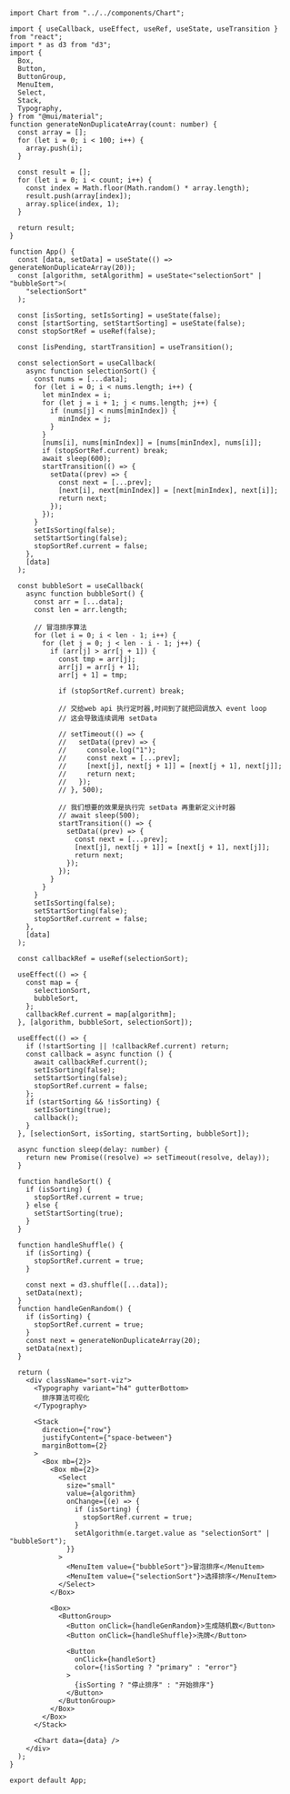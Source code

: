 ```tsx
import Chart from "../../components/Chart";

import { useCallback, useEffect, useRef, useState, useTransition } from "react";
import * as d3 from "d3";
import {
  Box,
  Button,
  ButtonGroup,
  MenuItem,
  Select,
  Stack,
  Typography,
} from "@mui/material";
function generateNonDuplicateArray(count: number) {
  const array = [];
  for (let i = 0; i < 100; i++) {
    array.push(i);
  }

  const result = [];
  for (let i = 0; i < count; i++) {
    const index = Math.floor(Math.random() * array.length);
    result.push(array[index]);
    array.splice(index, 1);
  }

  return result;
}

function App() {
  const [data, setData] = useState(() => generateNonDuplicateArray(20));
  const [algorithm, setAlgorithm] = useState<"selectionSort" | "bubbleSort">(
    "selectionSort"
  );

  const [isSorting, setIsSorting] = useState(false);
  const [startSorting, setStartSorting] = useState(false);
  const stopSortRef = useRef(false);

  const [isPending, startTransition] = useTransition();

  const selectionSort = useCallback(
    async function selectionSort() {
      const nums = [...data];
      for (let i = 0; i < nums.length; i++) {
        let minIndex = i;
        for (let j = i + 1; j < nums.length; j++) {
          if (nums[j] < nums[minIndex]) {
            minIndex = j;
          }
        }
        [nums[i], nums[minIndex]] = [nums[minIndex], nums[i]];
        if (stopSortRef.current) break;
        await sleep(600);
        startTransition(() => {
          setData((prev) => {
            const next = [...prev];
            [next[i], next[minIndex]] = [next[minIndex], next[i]];
            return next;
          });
        });
      }
      setIsSorting(false);
      setStartSorting(false);
      stopSortRef.current = false;
    },
    [data]
  );

  const bubbleSort = useCallback(
    async function bubbleSort() {
      const arr = [...data];
      const len = arr.length;

      // 冒泡排序算法
      for (let i = 0; i < len - 1; i++) {
        for (let j = 0; j < len - i - 1; j++) {
          if (arr[j] > arr[j + 1]) {
            const tmp = arr[j];
            arr[j] = arr[j + 1];
            arr[j + 1] = tmp;

            if (stopSortRef.current) break;

            // 交给web api 执行定时器,时间到了就把回调放入 event loop
            // 这会导致连续调用 setData

            // setTimeout(() => {
            //   setData((prev) => {
            //     console.log("1");
            //     const next = [...prev];
            //     [next[j], next[j + 1]] = [next[j + 1], next[j]];
            //     return next;
            //   });
            // }, 500);

            // 我们想要的效果是执行完 setData 再重新定义计时器
            // await sleep(500);
            startTransition(() => {
              setData((prev) => {
                const next = [...prev];
                [next[j], next[j + 1]] = [next[j + 1], next[j]];
                return next;
              });
            });
          }
        }
      }
      setIsSorting(false);
      setStartSorting(false);
      stopSortRef.current = false;
    },
    [data]
  );

  const callbackRef = useRef(selectionSort);

  useEffect(() => {
    const map = {
      selectionSort,
      bubbleSort,
    };
    callbackRef.current = map[algorithm];
  }, [algorithm, bubbleSort, selectionSort]);

  useEffect(() => {
    if (!startSorting || !callbackRef.current) return;
    const callback = async function () {
      await callbackRef.current();
      setIsSorting(false);
      setStartSorting(false);
      stopSortRef.current = false;
    };
    if (startSorting && !isSorting) {
      setIsSorting(true);
      callback();
    }
  }, [selectionSort, isSorting, startSorting, bubbleSort]);

  async function sleep(delay: number) {
    return new Promise((resolve) => setTimeout(resolve, delay));
  }

  function handleSort() {
    if (isSorting) {
      stopSortRef.current = true;
    } else {
      setStartSorting(true);
    }
  }

  function handleShuffle() {
    if (isSorting) {
      stopSortRef.current = true;
    }

    const next = d3.shuffle([...data]);
    setData(next);
  }
  function handleGenRandom() {
    if (isSorting) {
      stopSortRef.current = true;
    }
    const next = generateNonDuplicateArray(20);
    setData(next);
  }

  return (
    <div className="sort-viz">
      <Typography variant="h4" gutterBottom>
        排序算法可视化
      </Typography>

      <Stack
        direction={"row"}
        justifyContent={"space-between"}
        marginBottom={2}
      >
        <Box mb={2}>
          <Box mb={2}>
            <Select
              size="small"
              value={algorithm}
              onChange={(e) => {
                if (isSorting) {
                  stopSortRef.current = true;
                }
                setAlgorithm(e.target.value as "selectionSort" | "bubbleSort");
              }}
            >
              <MenuItem value={"bubbleSort"}>冒泡排序</MenuItem>
              <MenuItem value={"selectionSort"}>选择排序</MenuItem>
            </Select>
          </Box>

          <Box>
            <ButtonGroup>
              <Button onClick={handleGenRandom}>生成随机数</Button>
              <Button onClick={handleShuffle}>洗牌</Button>

              <Button
                onClick={handleSort}
                color={!isSorting ? "primary" : "error"}
              >
                {isSorting ? "停止排序" : "开始排序"}
              </Button>
            </ButtonGroup>
          </Box>
        </Box>
      </Stack>

      <Chart data={data} />
    </div>
  );
}

export default App;
```
